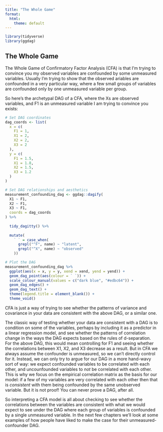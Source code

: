 ```yaml
---
title: "The Whole Game"
format:
  html:
    theme: default
---
```


```r

library(tidyverse)
library(ggdag)

```

## The Whole Game {.unnumbered}

The Whole Game of Confirmatory Factor Analysis (CFA) is that I'm trying to convince you my observed variables are confounded by some unmeasured variables. Usually I'm trying to show that the observed ariables are confounded in a very particular way, where a few small groups of variables are confounded only by one unmeasured variable per group.

So here's the archetypal DAG of a CFA, where the Xs are observed variables, and F1 is an unmeasured variable I am trying to convince you exists:

```r

# Set DAG coordinates
dag_coords <- list(
  x = c(
    F1 = 1, 
    X1 = 2,
    X2 = 2,
    X3 = 2
  ),
  y = c(
    F1 = 1.5,
    X1 = 1.8,
    X2 = 1.5,
    X3 = 1.2
  )
)

# Set DAG relationships and aesthetics
measurement_confounding_dag <- ggdag::dagify(
  X1 ~ F1,
  X2 ~ F1,
  X3 ~ F1,
  coords = dag_coords
) %>% 
  
  tidy_dagitty() %>% 
  
  mutate(
    ` ` = case_when(
      grepl("^F", name) ~ "latent",
      grepl("^X", name) ~ "observed"
    ))

# Plot the DAG
measurement_confounding_dag %>%
  ggplot(aes(x = x, y = y, xend = xend, yend = yend)) +
  geom_dag_point(aes(colour = ` `)) +
  scale_colour_manual(values = c("dark blue", "#edbc64")) + 
  geom_dag_edges() +
  geom_dag_text() +
  theme(legend.title = element_blank()) +
  theme_void()


```

CFA is just a way of trying to see whether the patterns of variance and covariance in your data are consistent with the above DAG, or a similar one.

The classic way of testing whether your data are consistent with a DAG is to condition on some of the variables, perhaps by including it as a predictor in a linear regression model, and see whether the patterns of correlation change in the ways the DAG expects based on the rules of d-separation. For the above DAG, this would mean controlling for F1 and seeing whether the correlations between X1, X2, and X3 decrease as a result. But in CFA we always assume the confounder is unmeasured, so we can't directly control for it. Instead, we can only try to argue for our DAG in a more hand-wavy sort of way: we expect confounded variables to be correlated with each other, and uncounfounded variables to *not* be correlated with each other. This is why we focus on the empirical correlation matrix as the basis for our model: if a few of my variables are very correlated with each other then that is *consistent* with them being confounded by the same unobserved variable. But it is not proof! You can never prove a DAG, after all.

So interpreting a CFA model is all about checking to see whether the correlations between the variables are consistent with what we would expect to see under the DAG where each group of variables is confounded by a single unmeasured variable. In the next few chapters we'll look at some examples of how people have liked to make the case for their unmeasured-confounder DAG.

